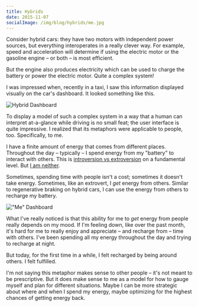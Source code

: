 ```yaml
---
title: Hybrids
date: 2015-11-07
socialImage: /img/blog/hybrids/me.jpg
---
```



Consider hybrid cars: they have two motors with independent power sources, but everything interoperates in a really clever way. For example, speed and acceleration will determine if using the electric motor or the gasoline engine – or both – is most efficient.

But the engine also produces electricity which can be used to charge the battery or power the electric motor. Quite a complex system!

I was impressed when, recently in a taxi, I saw this information displayed visually on the car's dashboard. It looked something like this.


![Hybrid Dashboard](./dash.jpg)

To display a model of such a complex system in a way that a human can interpret at-a-glance while driving is no small feat; the user interface is quite impressive. I realized that its metaphors were applicable to people, too. Specifically, to me.

I have a finite amount of energy that comes from different places. Throughout the day – typically – I spend energy from my "battery" to interact with others. This is [introversion vs extroversion](http://themetapicture.com/how-to-interact-with-the-introverted/) on a fundamental level. But [I am neither](/blog/ambiversion/).

Sometimes, spending time with people isn't a cost; sometimes it doesn't take energy. Sometimes, like an extrovert, I _get_ energy from others. Similar to regenerative braking on hybrid cars, I can use the energy from others to recharge my battery.

!["Me" Dashboard](./me.jpg)

What I've really noticed is that this ability for me to _get_ energy from people really depends on my mood. If I'm feeling down, like over the past month, it's hard for me to really enjoy and appreciate – and recharge from – time with others. I've been spending all my energy throughout the day and trying to recharge at night. 

But today, for the first time in a while, I felt recharged by being around others. I felt fulfilled. 

I'm not saying this metaphor makes sense to other people – it's not meant to be prescriptive. But it does make sense to me as a model for how to gauge myself and plan for different situations. Maybe I can be more strategic about where and when I spend my energy, maybe optimizing for the highest chances of getting energy back. 
  
